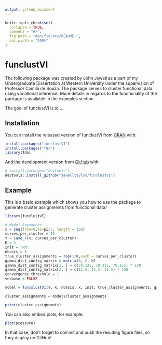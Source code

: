 ```yaml
---
output: github_document
---
```


<!-- README.md is generated from README.Rmd. Please edit that file -->

```r
knitr::opts_chunk$set(
  collapse = TRUE,
  comment = "#>",
  fig.path = "man/figures/README-",
  out.width = "100%"
)
```

# funclustVI

The following package was created by John Jewell as a part of my Undergraduate Dissertation at Western University under the supervision of Professor Camila de Souza.
The package serves to cluster functional data using variational inference. More details in regards to the functionality of the package is available in the examples section.

<!-- badges: start -->
<!-- badges: end -->

The goal of funclustVI is to ...

## Installation

You can install the released version of funclustVI from [CRAN](https://CRAN.R-project.org) with:

``` r
install.packages("funclustVI")
install.packages("fda")
library(fda)
```

And the development version from [GitHub](https://github.com/) with:

``` r
# install.packages("devtools")
devtools::install_github("jewelltaylor/funclustVI")
```
## Example

This is a basic example which shows you how to use the package to generate cluster assignments from functional data/ 

```r
library(funclustVI)

# Model Arguments 
x = seq(from=0,to=pi/3, length = 100)
curves_per_cluster = 10
Y = Case_7(x, curves_per_cluster)
K = 3 
init = "km"
nbasis = 6
true_cluster_assignments = rep(1:K,each = curves_per_cluster)
gamma_dist_config_matrix = matrix(0, 2, K)
gamma_dist_config_matrix[1, ] = c(78.125, 78.125, 78.125) * 100
gamma_dist_config_matrix[2, ] = c(12.5, 12.5, 12.5) * 100
convergence_threshold = 1
verbose = FALSE

model = funcslustVI(Y, K, nbasis, x, init, true_cluster_assignments, gamma_dist_config_matrix, convergence_threshold, verbose)

cluster_assignemnts = model$cluster_assignments

print(cluster_assignemnts)


```

You can also embed plots, for example:

```r
plot(pressure)
```

In that case, don't forget to commit and push the resulting figure files, so they display on GitHub!
